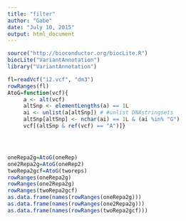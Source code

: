 ```yaml
---
title: "filter"
author: "Gabe"
date: "July 10, 2015"
output: html_document
---
```


```r
source("http://bioconductor.org/biocLite.R")
biocLite("VariantAnnotation") 
library("VariantAnnotation") 

fl=readVcf("i2.vcf", "dm3")
rowRanges(fl)
AtoG=function(vcf){
     a <- alt(vcf)
     altSnp <- elementLengths(a) == 1L
     ai <- unlist(a[altSnp]) # #unlist DNAstringsets
     altSnp[altSnp] <- nchar(ai) == 1L & (ai %in% "G")
     vcf[(altSnp & ref(vcf) == "A")]}




oneRepa2g=AtoG(oneRep)
one2Repa2g=AtoG(oneRep2)
twoRepa2gcf=AtoG(tworeps)
rowRanges(oneRepa2g)
rowRanges(one2Repa2g)
rowRanges(twoRepa2gcf)
as.data.frame(names(rowRanges(oneRepa2g)))
as.data.frame(names(rowRanges(one2Repa2g)))
as.data.frame(names(rowRanges(twoRepa2gcf)))


```







